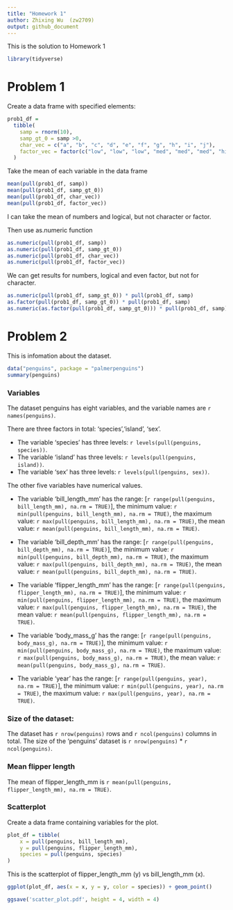 ```yaml
---
title: "Homework 1"
author: Zhixing Wu  (zw2709)
output: github_document
---
```


This is the solution to Homework 1

```r
library(tidyverse)
```


# Problem 1

Create a data frame with specified elements:

```r
prob1_df =
  tibble(
    samp = rnorm(10),
    samp_gt_0 = samp >0,
    char_vec = c("a", "b", "c", "d", "e", "f", "g", "h", "i", "j"),
    factor_vec = factor(c("low", "low", "low", "med", "med", "med", "high", "high", "high", "high"))
  )

```


Take the mean of each variable in the data frame

```r
mean(pull(prob1_df, samp))
mean(pull(prob1_df, samp_gt_0))
mean(pull(prob1_df, char_vec))
mean(pull(prob1_df, factor_vec))

```

I can take the mean of numbers and logical, but not character or factor.


Then use as.numeric function
```r
as.numeric(pull(prob1_df, samp))
as.numeric(pull(prob1_df, samp_gt_0))
as.numeric(pull(prob1_df, char_vec))
as.numeric(pull(prob1_df, factor_vec))
```

We can get results for numbers, logical and even factor, but not for character.

```r

as.numeric(pull(prob1_df, samp_gt_0)) * pull(prob1_df, samp)
as.factor(pull(prob1_df, samp_gt_0)) * pull(prob1_df, samp)
as.numeric(as.factor(pull(prob1_df, samp_gt_0))) * pull(prob1_df, samp)

```

# Problem 2

This is infomation about the dataset.

```r
data("penguins", package = "palmerpenguins")
summary(penguins)
```



### Variables
The dataset penguins has eight variables, and the variable names are `r names(penguins)`.



There are three factors in total: 'species','island', 'sex'.

* The variable 'species' has three levels: `r levels(pull(penguins, species))`.
* The variable 'island' has three levels: `r levels(pull(penguins, island))`.
* The variable 'sex' has three levels: `r levels(pull(penguins, sex))`.



The other five variables have numerical values.

* The variable 'bill_length_mm' has the range: [`r range(pull(penguins, bill_length_mm), na.rm = TRUE)`], the minimum value: `r min(pull(penguins, bill_length_mm), na.rm = TRUE)`, the maximum value: `r max(pull(penguins, bill_length_mm), na.rm = TRUE)`, the mean value: `r mean(pull(penguins, bill_length_mm), na.rm = TRUE)`.

* The variable 'bill_depth_mm' has the range: [`r range(pull(penguins, bill_depth_mm), na.rm = TRUE)`], the minimum value: `r min(pull(penguins, bill_depth_mm), na.rm = TRUE)`, the maximum value: `r max(pull(penguins, bill_depth_mm), na.rm = TRUE)`, the mean value: `r mean(pull(penguins, bill_depth_mm), na.rm = TRUE)`.

* The variable 'flipper_length_mm' has the range: [`r range(pull(penguins, flipper_length_mm), na.rm = TRUE)`], the minimum value: `r min(pull(penguins, flipper_length_mm), na.rm = TRUE)`, the maximum value: `r max(pull(penguins, flipper_length_mm), na.rm = TRUE)`, the mean value: `r mean(pull(penguins, flipper_length_mm), na.rm = TRUE)`.

* The variable 'body_mass_g' has the range: [`r range(pull(penguins, body_mass_g), na.rm = TRUE)`], the minimum value: `r min(pull(penguins, body_mass_g), na.rm = TRUE)`, the maximum value: `r max(pull(penguins, body_mass_g), na.rm = TRUE)`, the mean value: `r mean(pull(penguins, body_mass_g), na.rm = TRUE)`.

* The variable 'year' has the range: [`r range(pull(penguins, year), na.rm = TRUE)`], the minimum value: `r min(pull(penguins, year), na.rm = TRUE)`, the maximum value: `r max(pull(penguins, year), na.rm = TRUE)`.



### Size of the dataset: 
The dataset has `r nrow(penguins)` rows and `r ncol(penguins)` columns in total.
The size of the 'penguins' dataset is `r nrow(penguins)` * `r ncol(penguins)`.


### Mean flipper length
The mean of flipper_length_mm is  `r mean(pull(penguins, flipper_length_mm), na.rm = TRUE)`.

### Scatterplot
Create a data frame containing variables for the plot.
```r
plot_df = tibble(
    x = pull(penguins, bill_length_mm),
    y = pull(penguins, flipper_length_mm),
    species = pull(penguins, species)
)

```

This is the scatterplot of flipper_length_mm (y) vs bill_length_mm (x).
```r
ggplot(plot_df, aes(x = x, y = y, color = species)) + geom_point()

ggsave('scatter_plot.pdf', height = 4, width = 4)
```


